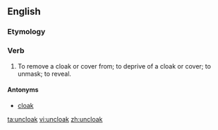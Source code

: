 ==English==

===Etymology===
{{prefix|un|cloak}}

===Verb===
{{en-verb}}

# {{context|transitive|lang=en}} To remove a cloak or cover from; to deprive of a cloak or cover; to unmask; to reveal.

====Antonyms====
* [[cloak]]

[[ta:uncloak]]
[[vi:uncloak]]
[[zh:uncloak]]